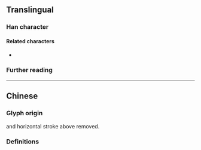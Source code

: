 {{also|轂}}
{{character info}}
==Translingual==

===Han character===
{{Han char|rn=79|rad=殳|as=09|sn=13|four=|canj=GQHNE|ids=⿰⿳士冖车殳}}

====Related characters====
* {{l|mul|轂}} {{q|[[Traditional Chinese]]}}

===Further reading===
{{Han ref|kx=0587.031|hdz=32161.070|uh=6BC2}}

----

==Chinese==
===Glyph origin===
{{Han simp|轂|f=車|t=车}} and horizontal stroke above {{zh-l|*车}} removed.
===Definitions===
{{zh-see|轂}}